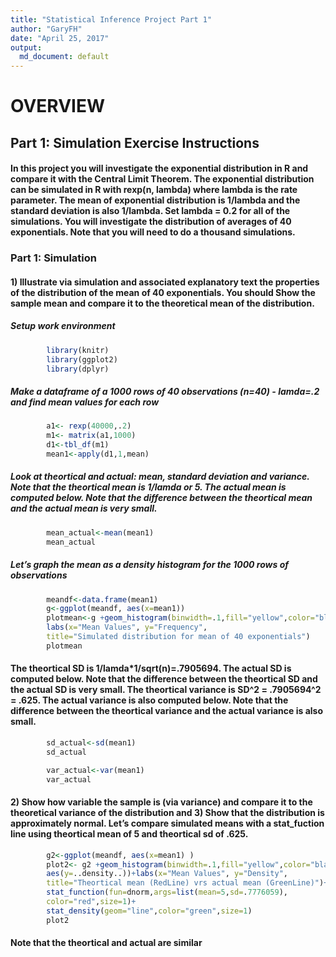 ```yaml
---
title: "Statistical Inference Project Part 1"
author: "GaryFH"
date: "April 25, 2017"
output:
  md_document: default
---
```


#                            OVERVIEW

##     Part 1: Simulation Exercise Instructions

####  In this project you will investigate the exponential distribution in R and compare it with the Central Limit Theorem. The exponential distribution can be simulated in R with rexp(n, lambda) where lambda is the rate parameter. The mean of exponential distribution is 1/lambda and the standard deviation is also 1/lambda. Set lambda = 0.2 for all of the simulations. You will investigate the distribution of averages of 40 exponentials. Note that you will need to do a thousand simulations.


###  Part 1: Simulation
 
####    1) Illustrate via simulation and associated explanatory text the properties of the distribution of the mean of 40 exponentials. You should Show the sample mean and compare it to the theoretical mean of the distribution.

##### Setup work environment
```r
        library(knitr)
        library(ggplot2)
        library(dplyr)
```

##### Make a dataframe of a 1000 rows of 40 observations (n=40) - lamda=.2 and find mean values for each row

```r
        a1<- rexp(40000,.2)
        m1<- matrix(a1,1000)
        d1<-tbl_df(m1)
        mean1<-apply(d1,1,mean)

```

##### Look at theortical and actual: mean, standard deviation and variance.   Note that the theortical mean is 1/lamda or 5.   The actual mean is computed below.  Note that the difference between the theortical mean and the actual mean is very small.

```r
        mean_actual<-mean(mean1)
        mean_actual
```

##### Let's graph the mean as a density histogram for the 1000 rows of observations

```r
        meandf<-data.frame(mean1)
        g<-ggplot(meandf, aes(x=mean1))
        plotmean<-g +geom_histogram(binwidth=.1,fill="yellow",color="black")+
        labs(x="Mean Values", y="Frequency",
        title="Simulated distribution for mean of 40 exponentials")
        plotmean

```


#### The theortical SD is 1/lamda*1/sqrt(n)=.7905694.  The actual SD is computed below.  Note that the difference between the theortical SD and the actual SD is very small.  The theortical variance is SD^2 = .7905694^2 = .625.  The actual variance is also computed below.    Note that the difference between the theortical variance and the actual variance is also small.

```r
        sd_actual<-sd(mean1)
        sd_actual

        var_actual<-var(mean1)
        var_actual
```



####  2) Show how variable the sample is (via variance) and compare it to the theoretical variance of the distribution and  3) Show that the distribution is approximately normal.  Let's compare simulated means with a stat_fuction line using theortical mean of 5 and theortical sd of .625.

```r
        g2<-ggplot(meandf, aes(x=mean1) )
        plot2<- g2 +geom_histogram(binwidth=.1,fill="yellow",color="black",
        aes(y=..density..))+labs(x="Mean Values", y="Density",
        title="Theortical mean (RedLine) vrs actual mean (GreenLine)")+
        stat_function(fun=dnorm,args=list(mean=5,sd=.7776059),
        color="red",size=1)+
        stat_density(geom="line",color="green",size=1) 
        plot2
```

#### Note that the theortical and actual are similar









